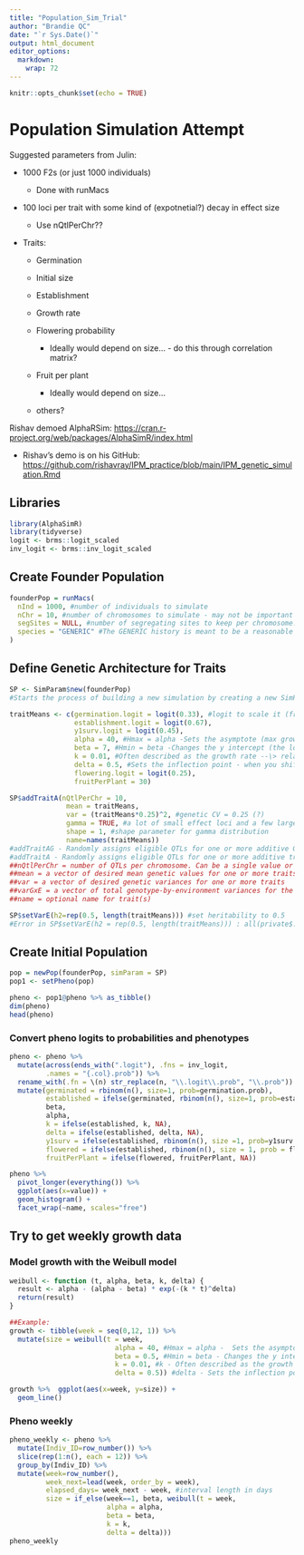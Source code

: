 ```yaml
---
title: "Population_Sim_Trial"
author: "Brandie QC"
date: "`r Sys.Date()`"
output: html_document
editor_options: 
  markdown: 
    wrap: 72
---
```


```r
knitr::opts_chunk$set(echo = TRUE)
```

# Population Simulation Attempt

Suggested parameters from Julin:

-   1000 F2s (or just 1000 individuals)

    -   Done with runMacs

-   100 loci per trait with some kind of (expotnetial?) decay in effect
    size

    -   Use nQtlPerChr??

-   Traits:

    -   Germination

    -   Initial size

    -   Establishment

    -   Growth rate

    -   Flowering probability

        -   Ideally would depend on size... - do this through
            correlation matrix?

    -   Fruit per plant

        -   Ideally would depend on size...

    -   others?

Rishav demoed AlphaRSim:
<https://cran.r-project.org/web/packages/AlphaSimR/index.html>

-   Rishav's demo is on his GitHub:
    <https://github.com/rishavray/IPM_practice/blob/main/IPM_genetic_simulation.Rmd>

## Libraries

```r
library(AlphaSimR)
library(tidyverse)
logit <- brms::logit_scaled
inv_logit <- brms::inv_logit_scaled
```

## Create Founder Population

```r
founderPop = runMacs(
  nInd = 1000, #number of individuals to simulate 
  nChr = 10, #number of chromosomes to simulate - may not be important to match to Streps' 14
  segSites = NULL, #number of segregating sites to keep per chromosome.
  species = "GENERIC" #The GENERIC history is meant to be a reasonable all-purpose choice. It runs quickly and models a population with an effective populations size that has gone through several historic bottlenecks.
)
```

## Define Genetic Architecture for Traits

```r
SP <- SimParam$new(founderPop)
#Starts the process of building a new simulation by creating a new SimParam object and assigning a founder population to the class.

traitMeans <- c(germination.logit = logit(0.33), #logit to scale it (from gene --> trait)
                establishment.logit = logit(0.67),
                y1surv.logit = logit(0.45),
                alpha = 40, #Hmax = alpha -Sets the asymptote (max growth) for the Weibull model 
                beta = 7, #Hmin = beta -Changes the y intercept (the lower limit) for the Weibull model- recruit size?
                k = 0.01, #Often described as the growth rate --\> related to the slope of the line for the Weibull model 
                delta = 0.5, #Sets the inflection point - when you shift b/t concave to convex for the Weibull model 
                flowering.logit = logit(0.25),
                fruitPerPlant = 30)

SP$addTraitA(nQtlPerChr = 10, 
              mean = traitMeans, 
              var = (traitMeans*0.25)^2, #genetic CV = 0.25 (?)
              gamma = TRUE, #a lot of small effect loci and a few large effect loci 
              shape = 1, #shape parameter for gamma distribution 
              name=names(traitMeans))
#addTraitAG - Randomly assigns eligible QTLs for one or more additive GxE traits. If simulating more than one trait, all traits will be pleiotropic with correlated effects.
#addTraitA - Randomly assigns eligible QTLs for one or more additive traits. If simulating more than one trait, all traits will be pleiotropic with correlated additive effects. (we will keep it simple for now)
##nQtlPerChr = number of QTLs per chromosome. Can be a single value or nChr values.
##mean = a vector of desired mean genetic values for one or more traits
##var = a vector of desired genetic variances for one or more traits
##varGxE = a vector of total genotype-by-environment variances for the traits
##name = optional name for trait(s)

SP$setVarE(h2=rep(0.5, length(traitMeans))) #set heritability to 0.5 
#Error in SP$setVarE(h2 = rep(0.5, length(traitMeans))) : all(private$.varG > 0) is not TRUE -  Y1 SURV = logit(0.5)
```

## Create Initial Population

```r
pop = newPop(founderPop, simParam = SP)
pop1 <- setPheno(pop)
```

```r
pheno <- pop1@pheno %>% as_tibble()
dim(pheno)
head(pheno)
```

### Convert pheno logits to probabilities and phenotypes
```r
pheno <- pheno %>%
  mutate(across(ends_with(".logit"), .fns = inv_logit, 
         .names = "{.col}.prob")) %>%
  rename_with(.fn = \(n) str_replace(n, "\\.logit\\.prob", "\\.prob")) %>%
  mutate(germinated = rbinom(n(), size=1, prob=germination.prob),
         established = ifelse(germinated, rbinom(n(), size=1, prob=establishment.prob), NA),
         beta, 
         alpha, 
         k = ifelse(established, k, NA),
         delta = ifelse(established, delta, NA),
         y1surv = ifelse(established, rbinom(n(), size =1, prob=y1surv.prob), NA),
         flowered = ifelse(established, rbinom(n(), size = 1, prob = flowering.prob), NA),
         fruitPerPlant = ifelse(flowered, fruitPerPlant, NA))
```

```r
pheno %>%
  pivot_longer(everything()) %>%
  ggplot(aes(x=value)) +
  geom_histogram() +
  facet_wrap(~name, scales="free")
```

## Try to get weekly growth data

### Model growth with the Weibull model

```r
weibull <- function (t, alpha, beta, k, delta) {
  result <- alpha - (alpha - beta) * exp(-(k * t)^delta)
  return(result)
}

##Example:
growth <- tibble(week = seq(0,12, 1)) %>%
  mutate(size = weibull(t = week,
                          alpha = 40, #Hmax = alpha -  Sets the asymptote (max growth)
                          beta = 0.5, #Hmin = beta - Changes the y intercept (the lower limit)
                          k = 0.01, #k - Often described as the growth rate --\> related to the slope of the line
                          delta = 0.5)) #delta - Sets the inflection point - when you shift b/t concave to convex

growth %>%  ggplot(aes(x=week, y=size)) +
  geom_line()
```

### Pheno weekly
```r
pheno_weekly <- pheno %>% 
  mutate(Indiv_ID=row_number()) %>% 
  slice(rep(1:n(), each = 12)) %>% 
  group_by(Indiv_ID) %>% 
  mutate(week=row_number(),
         week_next=lead(week, order_by = week), 
         elapsed_days= week_next - week, #interval length in days
         size = if_else(week==1, beta, weibull(t = week,
                        alpha = alpha,
                        beta = beta,
                        k = k, 
                        delta = delta)))
pheno_weekly
```

